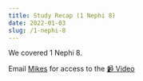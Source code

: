 ```yaml
---
title: Study Recap (1 Nephi 8)
date: 2022-01-03
slug: /1-nephi-8
---
```


We covered 1 Nephi 8.

Email [Mikes](mailto:models.prelims-0d@icloud.com) for access to the [📹 Video](https://www.youtube.com/watch?v=Vm3cGF7wO1I)
